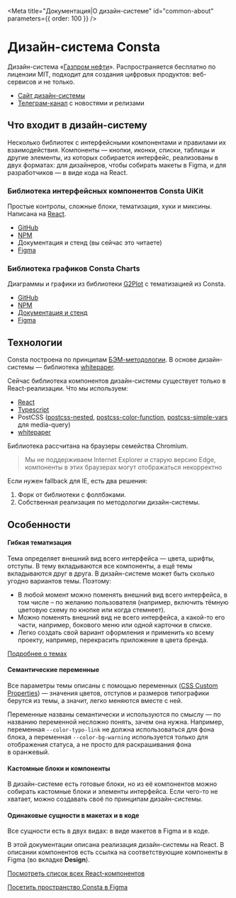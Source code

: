 
<Meta title="Документация|О дизайн-системе" id="common-about" parameters={{ order: 100 }} />

# Дизайн-система Consta

Дизайн-система «[Газпром нефти](https://www.gazprom-neft.ru/)». Распространяется бесплатно по лицензии MIT, подходит для создания цифровых продуктов: веб-сервисов и не только.

- [Сайт дизайн-системы](http://consta.gazprom-neft.ru)
- [Телеграм-канал](https://t.me/consta_ui_releases) с новостями и релизами

## Что входит в дизайн-систему

Несколько библиотек с интерфейсными компонентами
и правилами их взаимодействия. Компоненты — кнопки, иконки, списки, таблицы и другие элементы, из которых собирается интерфейс, реализованы в двух форматах: для дизайнеров, чтобы собирать макеты в Figma, и для разработчиков — в виде кода на React.

### Библиотека интерфейсных компонентов Consta UiKit

Простые контролы, сложные блоки, тематизация, хуки и миксины. Написана на [React](https://reactjs.org/).

- [GitHub](https://github.com/gazprom-neft/consta-uikit)
- [NPM](https://www.npmjs.com/package/@consta/uikit)
- Документация и стенд (вы сейчас это читаете)
- [Figma](https://www.figma.com/community/file/853774806786762374)

### Библиотека графиков Consta Charts

Диаграммы и графики из библиотеки [G2Plot](https://g2plot.antv.vision/en) с тематизацией из Consta.

- [GitHub](https://github.com/gazprom-neft/consta-charts)
- [NPM](https://www.npmjs.com/package/@consta/charts)
- [Документация и стенд](https://consta-charts.vercel.app/)
- [Figma](https://www.figma.com/community/file/982611119114314434)

## Технологии

Consta построена по принципам [БЭМ-методологии](https://ru.bem.info/).
В основе дизайн-системы — библиотека [whitepaper](https://github.com/whitepapertools).

Сейчас библиотека компонентов дизайн-системы существует только в React-реализации. Что мы используем:

- [React](https://reactjs.org/)
- [Typescript](https://www.typescriptlang.org/)
- PostCSS ([postcss-nested](https://github.com/postcss/postcss-nested), [postcss-color-function](https://github.com/postcss/postcss-color-function), [postcss-simple-vars](https://github.com/postcss/postcss-simple-vars) для media-query)
- [whitepaper](https://github.com/whitepapertools)

Библиотека рассчитана на браузеры семейства Chromium.

> Мы не поддерживаем Internet Explorer и старую версию Edge, компоненты в этих браузерах могут отображаться некорректно

Если нужен fallback для IE, есть два решения:

1. Форк от библиотеки с фоллбэками.
2. Собственная реализация по методологии дизайн-системы.

## Особенности

#### Гибкая тематизация

Тема определяет внешний вид всего интерфейса — цвета, шрифты, отступы. В тему вкладываются все компоненты, а ещё темы вкладываются друг в друга. В дизайн-системе
может быть сколько угодно вариантов темы. Поэтому:

- В любой момент можно поменять внешний вид всего интерфейса, в том числе – по желанию пользователя (например, включить тёмную цветовую схему по кнопке или когда стемнеет).
- Можно поменять внешний вид не всего интерфейса, а какой-то его части, например, бокового меню или одной карточки в списке.
- Легко создать свой вариант оформления и применить ко всему проекту, например, перекрасить приложение в цвета бренда.

[Подробнее о темах](?path=/docs/thematization-what-are-themes--page)

#### Семантические переменные

Все параметры темы описаны с помощью переменных ([CSS Custom Properties](https://developer.mozilla.org/ru/docs/Web/CSS/Using_CSS_custom_properties))&nbsp;— значения цветов, отступов и размеров типографики берутся из темы, а значит, легко меняются
вместе с ней.

Переменные названы семантически и используются по смыслу — по названию переменной
несложно понять, зачем она нужна. Например, переменная `--color-typo-link` не должна использоваться для фона блока, а переменная `--color-bg-warning` используется только для отображения статуса, а не просто для раскрашивания фона в оранжевый.

#### Кастомные блоки и компоненты

В дизайн-системе есть готовые блоки, но из её компонентов можно собирать кастомные блоки и элементы интерфейса. Если чего-то не хватает, можно создавать своё
по принципам дизайн-системы.

#### Одинаковые сущности в макетах и в коде

Все сущности есть в двух видах: в виде макетов в Figma и в коде.

В этой документации описана реализация дизайн-системы на React. В описании компонентов есть ссылка на соответствующие компоненты в Figma
(во вкладке **Design**).

[Посмотреть список всех React-компонентов](http://localhost:6006/?path=/docs/common-preview--page)

[Посетить пространство Consta в Figma](https://www.figma.com/@consta)
